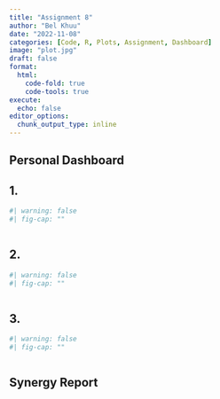 ```yaml
---
title: "Assignment 8"
author: "Bel Khuu"
date: "2022-11-08"
categories: [Code, R, Plots, Assignment, Dashboard]
image: "plot.jpg"
draft: false
format:
  html:
    code-fold: true
    code-tools: true
execute:
  echo: false
editor_options: 
  chunk_output_type: inline
---
```


## Personal Dashboard

## 1.

```r
#| warning: false
#| fig-cap: ""

```

``` yaml
```

## 2.

```r
#| warning: false
#| fig-cap: ""

```

``` yaml
```

## 3.

```r
#| warning: false
#| fig-cap: ""

```

``` yaml
```

## Synergy Report
